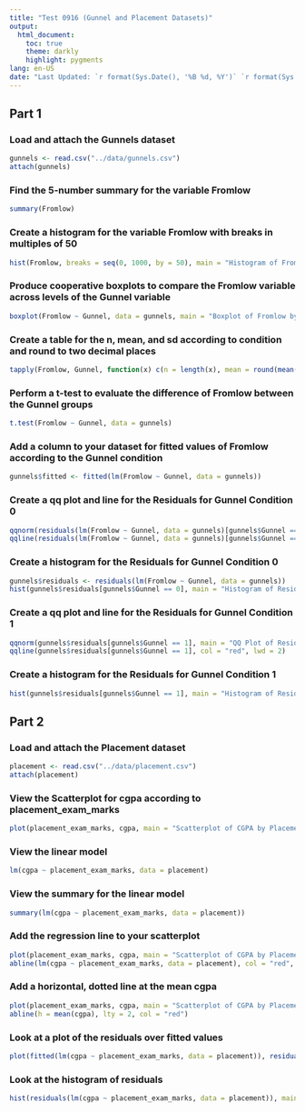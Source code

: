 ```yaml
---
title: "Test 0916 (Gunnel and Placement Datasets)"
output:
  html_document:
    toc: true
    theme: darkly
    highlight: pygments
lang: en-US
date: "Last Updated: `r format(Sys.Date(), '%B %d, %Y')` `r format(Sys.time(), '%H:%M:%S')`"
---
```


## Part 1 

### Load and attach the Gunnels dataset
```r
gunnels <- read.csv("../data/gunnels.csv")
attach(gunnels)
```

### Find the 5-number summary for the variable Fromlow
```r
summary(Fromlow)
```

### Create a histogram for the variable Fromlow with breaks in multiples of 50
```r
hist(Fromlow, breaks = seq(0, 1000, by = 50), main = "Histogram of Fromlow", xlab = "Fromlow", ylab = "Frequency", col = "lightblue")
```

### Produce cooperative boxplots to compare the Fromlow variable across levels of the Gunnel variable
```r
boxplot(Fromlow ~ Gunnel, data = gunnels, main = "Boxplot of Fromlow by Gunnel", xlab = "Gunnel", ylab = "Fromlow", col = "lightblue")
```

### Create a table for the n, mean, and sd according to condition and round to two decimal places
```r
tapply(Fromlow, Gunnel, function(x) c(n = length(x), mean = round(mean(x), 2), sd = round(sd(x), 2)))
```

### Perform a t-test to evaluate the difference of Fromlow between the Gunnel groups
```r
t.test(Fromlow ~ Gunnel, data = gunnels)
```

### Add a column to your dataset for fitted values of Fromlow according to the Gunnel condition
```r
gunnels$fitted <- fitted(lm(Fromlow ~ Gunnel, data = gunnels))
```

### Create a qq plot and line for the Residuals for Gunnel Condition 0
```r
qqnorm(residuals(lm(Fromlow ~ Gunnel, data = gunnels)[gunnels$Gunnel == 0]), main = "QQ Plot of Residuals for Gunnel Condition 0", xlab = "Theoretical Quantiles", ylab = "Sample Quantiles")
qqline(residuals(lm(Fromlow ~ Gunnel, data = gunnels)[gunnels$Gunnel == 0]), col = "red", lwd = 2)
```

### Create a histogram for the Residuals for Gunnel Condition 0
```r
gunnels$residuals <- residuals(lm(Fromlow ~ Gunnel, data = gunnels))
hist(gunnels$residuals[gunnels$Gunnel == 0], main = "Histogram of Residuals for Gunnel Condition 0", xlab = "Residuals", ylab = "Frequency", col = "lightblue")
```

### Create a qq plot and line for the Residuals for Gunnel Condition 1
```r
qqnorm(gunnels$residuals[gunnels$Gunnel == 1], main = "QQ Plot of Residuals for Gunnel Condition 1", xlab = "Theoretical Quantiles", ylab = "Sample Quantiles")
qqline(gunnels$residuals[gunnels$Gunnel == 1], col = "red", lwd = 2)
```

### Create a histogram for the Residuals for Gunnel Condition 1
```r
hist(gunnels$residuals[gunnels$Gunnel == 1], main = "Histogram of Residuals for Gunnel Condition 1", xlab = "Residuals", ylab = "Frequency", col = "lightblue")
```

## Part 2

### Load and attach the Placement dataset
```r
placement <- read.csv("../data/placement.csv")
attach(placement)
```

### View the Scatterplot for cgpa according to placement_exam_marks
```r
plot(placement_exam_marks, cgpa, main = "Scatterplot of CGPA by Placement Exam Marks", xlab = "Placement Exam Marks", ylab = "CGPA")
```

### View the linear model
```r
lm(cgpa ~ placement_exam_marks, data = placement)
```

### View the summary for the linear model
```r
summary(lm(cgpa ~ placement_exam_marks, data = placement))
```

### Add the regression line to your scatterplot
```r
plot(placement_exam_marks, cgpa, main = "Scatterplot of CGPA by Placement Exam Marks", xlab = "Placement Exam Marks", ylab = "CGPA")
abline(lm(cgpa ~ placement_exam_marks, data = placement), col = "red", lwd = 2)
```

### Add a horizontal, dotted line at the mean cgpa
```r
plot(placement_exam_marks, cgpa, main = "Scatterplot of CGPA by Placement Exam Marks", xlab = "Placement Exam Marks", ylab = "CGPA")
abline(h = mean(cgpa), lty = 2, col = "red")
```

### Look at a plot of the residuals over fitted values
```r
plot(fitted(lm(cgpa ~ placement_exam_marks, data = placement)), residuals(lm(cgpa ~ placement_exam_marks, data = placement)), main = "Residuals vs Fitted Values", xlab = "Fitted Values", ylab = "Residuals")
```

### Look at the histogram of residuals
```r
hist(residuals(lm(cgpa ~ placement_exam_marks, data = placement)), main = "Histogram of Residuals", xlab = "Residuals", ylab = "Frequency", col = "lightblue")
```